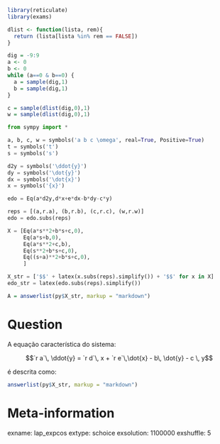 ```r
library(reticulate)
library(exams)

dlist <- function(lista, rem){
  return (lista[lista %in% rem == FALSE])
}

dig = -9:9
a <- 0
b <- 0
while (a==0 & b==0) {
  a = sample(dig,1)
  b = sample(dig,1)
}

c = sample(dlist(dig,0),1)
w = sample(dlist(dig,0),1)

```

```python
from sympy import *

a, b, c, w = symbols('a b c \omega', real=True, Positive=True)
t = symbols('t')
s = symbols('s')

d2y = symbols('\ddot{y}')
dy = symbols('\dot{y}')
dx = symbols('\dot{x}')
x = symbols('{x}')

edo = Eq(a*d2y,d*x+e*dx-b*dy-c*y)

reps = [(a,r.a), (b,r.b), (c,r.c), (w,r.w)]
edo = edo.subs(reps)

X = [Eq(a*s**2+b*s+c,0),
     Eq(a*s+b,0),
     Eq(a*s**2+c,b),
     Eq(s**2+b*s+c,0),
     Eq((s+a)**2+b*s+c,0),
     ]

X_str = ['$$' + latex(x.subs(reps).simplify()) + '$$' for x in X]
edo_str = latex(edo.subs(reps).simplify())
```

```r
A = answerlist(py$X_str, markup = "markdown")
```

Question
========

A equação característica do sistema:

$$`r a`\, \ddot{y}  = `r d`\, x + `r e`\,\dot{x} - b\, \dot{y} - c \, y$$

é descrita como:

```r
answerlist(py$X_str, markup = "markdown")
```


Meta-information
================
exname: lap_expcos
extype: schoice
exsolution: 1100000
exshuffle: 5
